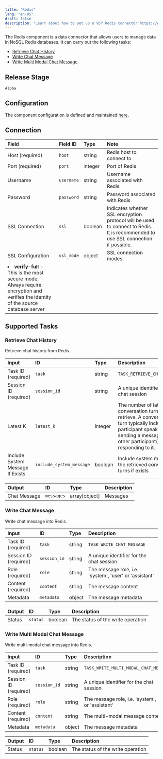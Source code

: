 ```yaml
---
title: "Redis"
lang: "en-US"
draft: false
description: "Learn about how to set up a VDP Redis connector https://github.com/instill-ai/instill-core"
---
```


The Redis component is a data connector that allows users to manage data in NoSQL Redis databases.
It can carry out the following tasks:

- [Retrieve Chat History](#retrieve-chat-history)
- [Write Chat Message](#write-chat-message)
- [Write Multi Modal Chat Message](#write-multi-modal-chat-message)

## Release Stage

`Alpha`

## Configuration

The component configuration is defined and maintained [here](https://github.com/instill-ai/component/blob/main/pkg/connector/redis/v0/config/definition.json).

## Connection

| Field | Field ID | Type | Note |
| :--- | :--- | :--- | :--- |
| Host (required) | `host` | string | Redis host to connect to |
| Port (required) | `port` | integer | Port of Redis |
| Username | `username` | string | Username associated with Redis |
| Password | `password` | string | Password associated with Redis |
| SSL Connection | `ssl` | boolean | Indicates whether SSL encryption protocol will be used to connect to Redis. It is recommended to use SSL connection if possible. |
| SSL Configuration | `ssl_mode` | object | SSL connection modes.
  <li><b>verify-full</b> - This is the most secure mode. Always require encryption and verifies the identity of the source database server |


## Supported Tasks

### Retrieve Chat History

Retrieve chat history from Redis.

| Input | ID | Type | Description |
| :--- | :--- | :--- | :--- |
| Task ID (required) | `task` | string | `TASK_RETRIEVE_CHAT_HISTORY` |
| Session ID (required) | `session_id` | string | A unique identifier for the chat session |
| Latest K | `latest_k` | integer | The number of latest conversation turns to retrieve. A conversation turn typically includes one participant speaking or sending a message, and the other participant(s) responding to it. |
| Include System Message If Exists | `include_system_message` | boolean | Include system message in the retrieved conversation turns if exists |

| Output | ID | Type | Description |
| :--- | :--- | :--- | :--- |
| Chat Message | `messages` | array[object] | Messages |

### Write Chat Message

Write chat message into Redis.

| Input | ID | Type | Description |
| :--- | :--- | :--- | :--- |
| Task ID (required) | `task` | string | `TASK_WRITE_CHAT_MESSAGE` |
| Session ID (required) | `session_id` | string | A unique identifier for the chat session |
| Role (required) | `role` | string | The message role, i.e. 'system', 'user' or 'assistant' |
| Content (required) | `content` | string | The message content |
| Metadata | `metadata` | object | The message metadata |

| Output | ID | Type | Description |
| :--- | :--- | :--- | :--- |
| Status | `status` | boolean | The status of the write operation |

### Write Multi Modal Chat Message

Write multi-modal chat message into Redis.

| Input | ID | Type | Description |
| :--- | :--- | :--- | :--- |
| Task ID (required) | `task` | string | `TASK_WRITE_MULTI_MODAL_CHAT_MESSAGE` |
| Session ID (required) | `session_id` | string | A unique identifier for the chat session |
| Role (required) | `role` | string | The message role, i.e. 'system', 'user' or 'assistant' |
| Content (required) | `content` | string | The multi-modal message content |
| Metadata | `metadata` | object | The message metadata |

| Output | ID | Type | Description |
| :--- | :--- | :--- | :--- |
| Status | `status` | boolean | The status of the write operation |
